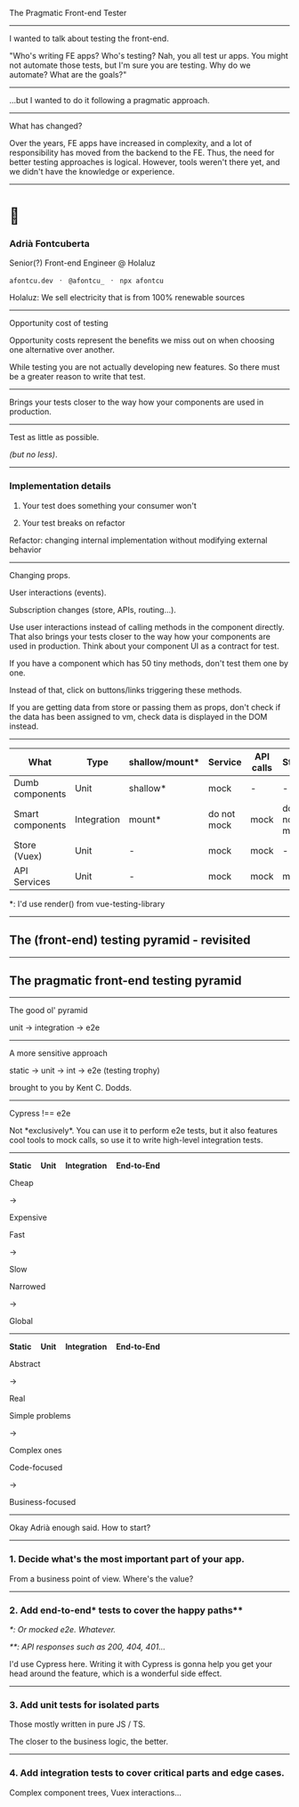 


The Pragmatic Front-end Tester

---

I wanted to talk about testing the front-end.

<Notes>
  "Who's writing FE apps? Who's testing? Nah, you all test ur apps. You might
  not automate those tests, but I'm sure you are testing. Why do we automate?
  What are the goals?"
</Notes>

---

...but I wanted to do it following a pragmatic approach.

---

What has changed?

<Notes>
  Over the years, FE apps have increased in complexity, and a lot of
  responsibility has moved from the backend to the FE. Thus, the need for better
  testing approaches is logical. However, tools weren't there yet, and we didn't
  have the knowledge or experience.
</Notes>

---

# 👋

### Adrià Fontcuberta

Senior(?) Front-end Engineer @ Holaluz

`afontcu.dev` &nbsp;&nbsp;·&nbsp;&nbsp; `@afontcu_` &nbsp;&nbsp;·&nbsp;&nbsp; `npx afontcu`

<Notes>Holaluz: We sell electricity that is from 100% renewable sources</Notes>

---

Opportunity cost of testing

<Notes>
  Opportunity costs represent the benefits we miss out on when choosing one
  alternative over another.

While testing you are not actually developing new features. So there must be a
greater reason to write that test.

</Notes>

---

Brings your tests closer to the way how your components are used
in production.

---

Test as little as possible.

_(but no less)_.

---

### Implementation details

1. Your test does something your consumer won't

2. Your test breaks on refactor

<Notes>
  Refactor: changing internal implementation without modifying external behavior
</Notes>

---

Changing props.

User interactions (events).

Subscription changes (store, APIs, routing...).

<Notes>
  Use user interactions instead of calling methods in the component directly.
  That also brings your tests closer to the way how your components are used
  in production. Think about your component UI as a contract for test.

If you have a component which has 50 tiny methods, don't test them one by one.

Instead of that, click on buttons/links triggering these methods.

If you are getting data from store or passing them as props, don't check if
the data has been assigned to vm, check data is displayed in the DOM instead.

</Notes>

---

| What             | Type        | shallow/mount\* | Service     | API calls | Store       |
| ---------------- | ----------- | --------------- | ----------- | --------- | ----------- |
| Dumb components  | Unit        | shallow\*       | mock        | -         | -           |
| Smart components | Integration | mount\*         | do not mock | mock      | do not mock |
| Store (Vuex)     | Unit        | -               | mock        | mock      | -           |
| API Services     | Unit        | -               | mock        | mock      | mock        |

\*: I'd use render() from vue-testing-library

---

## The (front-end) testing pyramid - revisited

---

## The pragmatic front-end testing pyramid

---

The good ol' pyramid

unit -> integration -> e2e

---

A more sensitive approach

static -> unit -> int -> e2e (testing trophy)

brought to you by Kent C. Dodds.

---

Cypress !== e2e

<Notes>
  Not *exclusively*. You can use it to perform e2e tests, but it also features
  cool tools to mock calls, so use it to write high-level integration tests.
</Notes>

---

**Static &nbsp; &nbsp; Unit &nbsp; &nbsp; Integration &nbsp; &nbsp; End-to-End**

<div style={{ 
  display: 'grid', 
  gridTemplateColumns: '1fr 1fr 1fr',
  justifyContent: 'space-between',
}}>

<p style={{margin: '0', textAlign:'left'}}>Cheap</p>

&rarr;

<p style={{margin: '0', textAlign:'right'}}>Expensive</p>

<p style={{margin: '0', textAlign:'left'}}>Fast</p>

&rarr;

<p style={{margin: '0', textAlign:'right'}}>Slow</p>

<p style={{margin: '0', textAlign:'left'}}>Narrowed</p>

&rarr;

<p style={{margin: '0', textAlign:'right'}}>Global</p>

</div>

---

**Static &nbsp; &nbsp; Unit &nbsp; &nbsp; Integration &nbsp; &nbsp; End-to-End**

<div style={{ 
  display: 'grid', 
  gridTemplateColumns: 'auto 1fr auto',
  justifyContent: 'space-between',
}}>

<p style={{margin: '0', textAlign:'left'}}>Abstract</p>

&rarr;

<p style={{margin: '0', textAlign:'right'}}>Real</p>

<p style={{margin: '0', textAlign:'left'}}>Simple problems</p>

&rarr;

<p style={{margin: '0', textAlign:'right'}}>Complex ones</p>

<p style={{margin: '0', textAlign:'left'}}>Code-focused</p>

&rarr;

<p style={{margin: '0', textAlign:'right'}}>Business-focused</p>

</div>

---

Okay Adrià enough said. How to start?

---

### 1. Decide what's the most important part of your app.

From a business point of view. Where's the value?

---

### 2. Add end-to-end\* tests to cover the happy paths\*\*

_\*: Or mocked e2e. Whatever._

_\*\*: API responses such as 200, 404, 401..._

<Notes>
  I'd use Cypress here. Writing it with Cypress is gonna help you get your head
  around the feature, which is a wonderful side effect.
</Notes>

---

### 3. Add unit tests for isolated parts

Those mostly written in pure JS / TS.

The closer to the business logic, the better.

---

### 4. Add integration tests to cover critical parts and edge cases.

Complex component trees, Vuex interactions...
